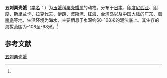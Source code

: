 {{Speciesbox
| name = 五刺栗壳蟹
| status = 
| status_system = 
| image = 
| genus = Arcania
| species = quinquespinosa
| authority = (Alcock et Anderson, 1894)<ref name='id11481'>{{cite web| url =http://www.bioinfo.cn/db05/BjdwSpecies.php?action=view&id=11481| title =五刺栗壳蟹| work =《中国动物物种编目数据库》| publisher =中国科学院微生物研究所| author =中国科学院动物研究所| accessdate =2009-04-28| deadurl =yes| archiveurl =https://web.archive.org/web/20160305061844/http://www.bioinfo.cn/db05/BjdwSpecies.php?action=view&id=11481| archivedate =2016-03-05}}</ref>
}}

'''五刺栗壳蟹'''（[[学名|学名]]：{{lang|la|''Arcania quinquespinosa''}}）为[[玉蟹科|玉蟹科]][[栗壳蟹属|栗壳蟹属]]的动物。分布于[[日本|日本]]、[[印度尼西亚|印度尼西亚]]、[[印度|印度]]、[[斯里兰卡|斯里兰卡]]、[[拉克代夫|拉克代夫]]、[[伊朗|伊朗]]、[[波斯湾|波斯湾]]、[[红海|红海]]、[[台湾岛|台湾岛]]以及[[中国大陆|中国大陆]]的[[广东|广东]]、[[海南岛|海南岛]]等地，生活环境为海水，主要栖息于水深约68-108米的泥沙底上。其生存的海拔范围为-108至-68米。<ref name='id11481'/>

== 参考文献 ==
{{reflist}}

{{Wikispecies|Arcania quinquespinosa}}
{{Taxonbar|from=Q10881533}}

[[Category:栗壳蟹属|五刺栗壳蟹]]


{{螃蟹小作品}}